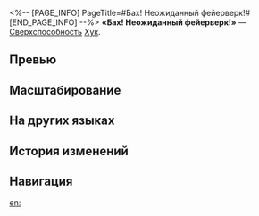 <%-- [PAGE_INFO]
PageTitle=#Бах! Неожиданный фейерверк!#
[END_PAGE_INFO] --%>
{{Навык Инфобокс
|Название         = Бах! Неожиданный фейерверк!
|Изображение      = Навык Бах! Неожиданный фейерверк!.png
|Персонаж         = Хук
|Тип              = Сверхспособность
|Тэг              = Одиночная атака
|УронСтойк        = 30
|ЭнергияГен       = 5
|Энергия          = 120
|Длительность     = 
|Описание         = Наносит выбранному противнику огненный урон, равный {{Цвет|Выделенный|240%—432%}} от силы атаки Хук.<br />После использования сверхспособности следующее использование навыка усиливается и наносит урон выбранному противнику и соседним целям.
|Свойство1        = 
|Масштабирование1 = 
}}
'''«Бах! Неожиданный фейерверк!»''' — [[Сверхспособность]] [[Хук]].

==Превью==
{{Превью
|Файл = Бах! Неожиданный фейерверк! Превью
}}

==Масштабирование==
{{Масштабирование навыка
|240%;256%;272%;288%;304%;320%;340%;360%;380%;400%;416%;432%;448%;464%;480%
}}

==На других языках==
{{На других языках
|en   = Boom! Here Comes the Fire!
|zhs  = 轰！飞来焰火
|zht  = 轟！飛來焰火
|ja   = ドカン！{{Rubi|飛|と}}んでけ{{Rubi|花火|はなび}}！
|ko   = 펑! 날아드는 불꽃
|es   = ¡Bum! ¡Aquí viene el fuego!
|fr   = Boom&nbsp;! Ça prend feu&nbsp;!
|ru   = Бах! Неожиданный фейерверк!
|th   = Boom! Here Comes the Fire!
|vi   = Pùm! Pháo Hoa Tới Đây!
|de   = Bumm! Hier kommt das Feuer!
|id   = Boom! Here Comes the Fire!
|pt   = Bum! Lá Vem Fogo!
}}

==История изменений==
{{История изменений|3.5}}

==Навигация==
{{Навык Навбокс|Хук}}

[[en:]]